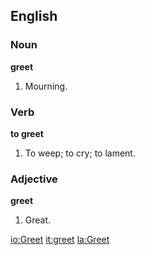 {{webster}}

==English==

===Noun===

'''greet'''

#Mourning.

===Verb===

'''to greet'''

#To weep; to cry; to lament.

===Adjective===

'''greet'''

#Great.

[[io:Greet]]
[[it:greet]]
[[la:Greet]]